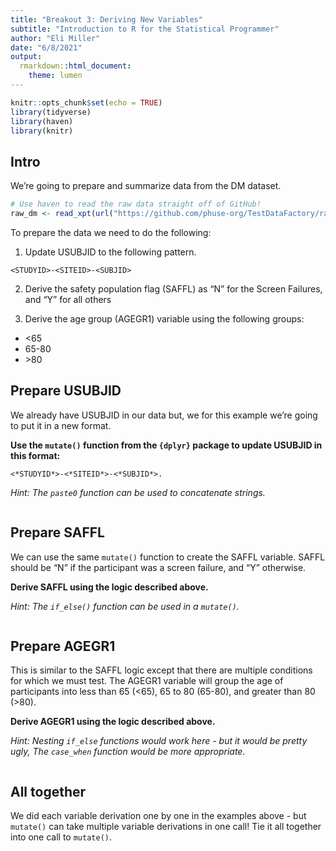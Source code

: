 ```yaml
---
title: "Breakout 3: Deriving New Variables"
subtitle: "Introduction to R for the Statistical Programmer"
author: "Eli Miller"
date: "6/8/2021"
output:
  rmarkdown::html_document:
    theme: lumen
---
```


```r
knitr::opts_chunk$set(echo = TRUE)
library(tidyverse)
library(haven)
library(knitr)
```

## Intro

We're going to prepare and summarize data from the DM dataset.

```r
# Use haven to read the raw data straight off of GitHub!
raw_dm <- read_xpt(url("https://github.com/phuse-org/TestDataFactory/raw/main/Updated/TDF_SDTM/dm.xpt"))
```

To prepare the data we need to do the following:

1)  Update USUBJID to the following pattern.

  ```
  <STUDYID>-<SITEID>-<SUBJID>
  ```

2)  Derive the safety population flag (SAFFL) as "N" for the Screen Failures, and "Y" for all others

3)  Derive the age group (AGEGR1) variable using the following groups:

-   \<65
-   65-80
-   \>80

## Prepare USUBJID

We already have USUBJID in our data but, we for this example we're going to put it in a new format.

**Use the `mutate()` function from the `{dplyr}` package to update USUBJID in this format:**

    <*STUDYID*>-<*SITEID*>-<*SUBJID*>. 

*Hint: The `paste0` function can be used to concatenate strings.*

```r

```

## Prepare SAFFL

We can use the same `mutate()` function to create the SAFFL variable. SAFFL should be "N" if the participant was a screen failure, and "Y" otherwise.

**Derive SAFFL using the logic described above.**

*Hint: The `if_else()` function can be used in a `mutate()`.*

```r

```

## Prepare AGEGR1

This is similar to the SAFFL logic except that there are multiple conditions for which we must test. The AGEGR1 variable will group the age of participants into less than 65 (\<65), 65 to 80 (65-80), and greater than 80 (\>80).

**Derive AGEGR1 using the logic described above.**

*Hint: Nesting `if_else` functions would work here - but it would be pretty ugly, The `case_when` function would be more appropriate.*

```r

```

## All together

We did each variable derivation one by one in the examples above - but `mutate()` can take multiple variable derivations in one call! Tie it all together into one call to `mutate()`.

```r

```
